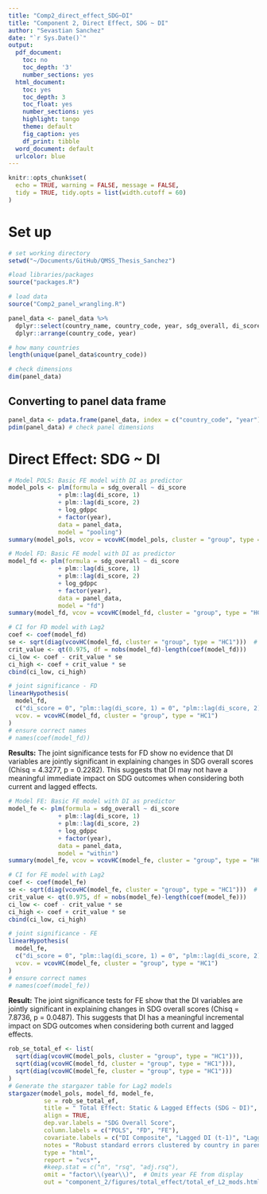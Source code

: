```yaml
---
title: "Comp2_direct_effect_SDG~DI"
title: "Component 2, Direct Effect, SDG ~ DI"
author: "Sevastian Sanchez"
date: "`r Sys.Date()`"
output:
  pdf_document:
    toc: no
    toc_depth: '3'
    number_sections: yes
  html_document:
    toc: yes
    toc_depth: 3
    toc_float: yes
    number_sections: yes
    highlight: tango
    theme: default
    fig_caption: yes
    df_print: tibble
  word_document: default
  urlcolor: blue
---
```


```r
knitr::opts_chunk$set(
  echo = TRUE, warning = FALSE, message = FALSE,
  tidy = TRUE, tidy.opts = list(width.cutoff = 60) 
)
```

# Set up 
```r
# set working directory
setwd("~/Documents/GitHub/QMSS_Thesis_Sanchez")

#load libraries/packages
source("packages.R")

# load data
source("Comp2_panel_wrangling.R")

panel_data <- panel_data %>% 
  dplyr::select(country_name, country_code, year, sdg_overall, di_score, log_gdppc, income_level_recoded) %>%
  dplyr::arrange(country_code, year)

# how many countries 
length(unique(panel_data$country_code)) 

# check dimensions
dim(panel_data) 
```

## Converting to panel data frame
```r
panel_data <- pdata.frame(panel_data, index = c("country_code", "year"))
pdim(panel_data) # check panel dimensions
```

# Direct Effect: SDG ~ DI
```r
# Model POLS: Basic FE model with DI as predictor
model_pols <- plm(formula = sdg_overall ~ di_score
              + plm::lag(di_score, 1) 
              + plm::lag(di_score, 2) 
              + log_gdppc 
              + factor(year),
              data = panel_data,
              model = "pooling")
summary(model_pols, vcov = vcovHC(model_pols, cluster = "group", type = "HC1"))
```


```r
# Model FD: Basic FE model with DI as predictor
model_fd <- plm(formula = sdg_overall ~ di_score
              + plm::lag(di_score, 1) 
              + plm::lag(di_score, 2) 
              + log_gdppc 
              + factor(year),
              data = panel_data,
              model = "fd")
summary(model_fd, vcov = vcovHC(model_fd, cluster = "group", type = "HC1"))

# CI for FD model with Lag2
coef <- coef(model_fd)
se <- sqrt(diag(vcovHC(model_fd, cluster = "group", type = "HC1")))  # Get standard errors
crit_value <- qt(0.975, df = nobs(model_fd)-length(coef(model_fd)))
ci_low <- coef - crit_value * se
ci_high <- coef + crit_value * se
cbind(ci_low, ci_high)

# joint significance - FD
linearHypothesis(
  model_fd,
  c("di_score = 0", "plm::lag(di_score, 1) = 0", "plm::lag(di_score, 2) = 0"),
  vcov. = vcovHC(model_fd, cluster = "group", type = "HC1")
)
# ensure correct names 
# names(coef(model_fd))
```
**Results:** The joint significance tests for FD show no evidence that DI variables are jointly significant in explaining changes in SDG overall scores (Chisq = 4.3277, p = 0.2282). This suggests that DI may not have a meaningful immediate impact on SDG outcomes when considering both current and lagged effects.


```r
# Model FE: Basic FE model with DI as predictor
model_fe <- plm(formula = sdg_overall ~ di_score
              + plm::lag(di_score, 1) 
              + plm::lag(di_score, 2)
              + log_gdppc 
              + factor(year),
              data = panel_data,
              model = "within")
summary(model_fe, vcov = vcovHC(model_fe, cluster = "group", type = "HC1"))

# CI for FE model with Lag2
coef <- coef(model_fe)
se <- sqrt(diag(vcovHC(model_fe, cluster = "group", type = "HC1")))  # Get standard errors
crit_value <- qt(0.975, df = nobs(model_fe)-length(coef(model_fe)))
ci_low <- coef - crit_value * se
ci_high <- coef + crit_value * se
cbind(ci_low, ci_high)

# joint significance - FE
linearHypothesis(
  model_fe,
  c("di_score = 0", "plm::lag(di_score, 1) = 0", "plm::lag(di_score, 2) = 0"),
  vcov. = vcovHC(model_fe, cluster = "group", type = "HC1")
)
# ensure correct names 
# names(coef(model_fe))
```
**Result:** The joint significance tests for FE show that the DI variables are jointly significant in explaining changes in SDG overall scores (Chisq = 7.8736, p = 0.0487). This suggests that DI has a meaningful incremental impact on SDG outcomes when considering both current and lagged effects.


```r
rob_se_total_ef <- list(
  sqrt(diag(vcovHC(model_pols, cluster = "group", type = "HC1"))),
  sqrt(diag(vcovHC(model_fd, cluster = "group", type = "HC1"))),
  sqrt(diag(vcovHC(model_fe, cluster = "group", type = "HC1")))
)
# Generate the stargazer table for Lag2 models
stargazer(model_pols, model_fd, model_fe, 
          se = rob_se_total_ef,
          title = " Total Effect: Static & Lagged Effects (SDG ~ DI)",
          align = TRUE,
          dep.var.labels = "SDG Overall Score",
          column.labels = c("POLS", "FD", "FE"),
          covariate.labels = c("DI Composite", "Lagged DI (t-1)", "Lagged DI (t-2)", "Log(GDP per-capita)", "Intercept"),
          notes = "Robust standard errors clustered by country in parentheses",
          type = "html", 
          report = "vcs*", 
          #keep.stat = c("n", "rsq", "adj.rsq"),
          omit = "factor\\(year\\)",  # Omits year FE from display
          out = "component_2/figures/total_effect/total_ef_L2_mods.html")
```

